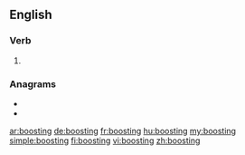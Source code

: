 ==English==

===Verb===
{{head|en|present participle}}

# {{present participle of|boost|lang=en|nocat=1}}

===Anagrams===
* {{l|en|bongoist}}
* {{l|en|tobogins}}

[[ar:boosting]]
[[de:boosting]]
[[fr:boosting]]
[[hu:boosting]]
[[my:boosting]]
[[simple:boosting]]
[[fi:boosting]]
[[vi:boosting]]
[[zh:boosting]]